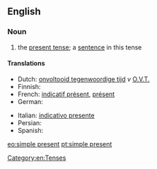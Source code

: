 ==English==

===Noun===
{{examples-right|"He likes cricket."}}
{{en-noun|head=[[simple]] [[present]]|-|s}}

# {{context|grammar}} the [[present tense]]; a [[sentence]] in this tense

====Translations====
{{trans-top|present tense}}
* Dutch: [[onvoltooid tegenwoordige tijd]] ''v'' [[O.V.T.]]
* Finnish: {{t+|fi|preesens}}
* French: [[indicatif présent]], [[présent]]
* German: {{t+|de|Gegenwart}}
{{trans-mid}}
* Italian: [[indicativo presente]]
* Persian: {{t-|fa|حال ساده|tr=hâl-e sâde|sc=fa-Arab}}
* Spanish: {{t+|es|presente}}
{{trans-bottom}}

[[Category:en:Tenses]]

[[eo:simple present]]
[[pt:simple present]]